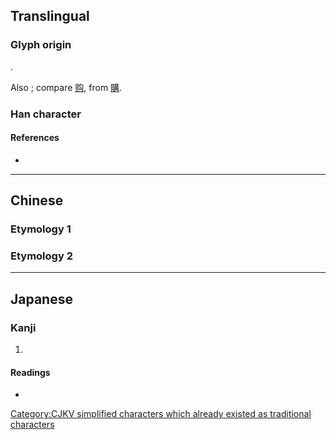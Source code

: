 {{also|溝}}
{{character info/new}}
==Translingual==

===Glyph origin===
{{Han etym}}
{{Han compound|水|alt1=氵|t1=water|勾|c1=s|c2=p|ls=psc}}.

Also {{Han simp|溝|f=冓|t=勾}}; compare [[购]], from [[購]].

[[Category:CJKV simplified characters which already existed as traditional characters]]

===Han character===
{{Han char|rn=85|rad=水|as=04|sn=7|four=|canj=EPI,XEPI|ids=⿰氵勾}}

====References====
* {{Han ref|kx=0612.080|dkj=17222|dj=1005.120|hdz=31571.010|uh=6C9F|ud=27807}}

----

==Chinese==

===Etymology 1===
{{zh-see|溝}}

===Etymology 2===
{{zh-see|泃|v}}

{{cln|zh|numeral symbols|numerals}}

----

==Japanese==

===Kanji===
{{ja-kanji|grade=|rs=水04}}

# {{defn|lang=ja|sort=水04}}

====Readings====
* {{ja-readings|on=[[こう]] (kō), [[く]] (ku)|kun=}}
